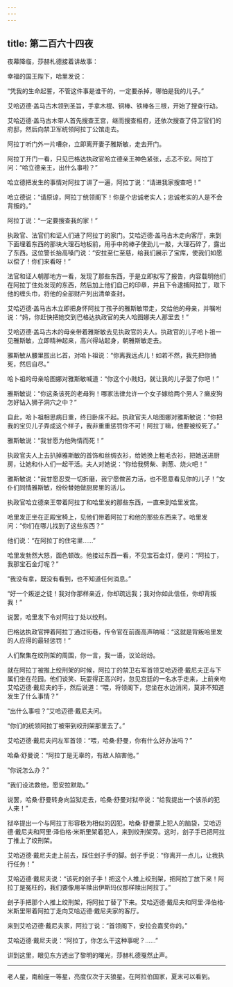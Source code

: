 ```yaml
---
---
---
```

title: 第二百六十四夜
---






夜幕降临，莎赫札德接着讲故事：





幸福的国王陛下，哈里发说：

“凭我的生命起誓，不管这件事是谁干的，一定要杀掉，哪怕是我的儿子。”

艾哈迈德·盖马古木领到圣旨，手拿木棍、铜棒、铁棒各三根，开始了搜查行动。

艾哈迈德·盖马古木带人首先搜查王宫，继而搜查相府，还依次搜查了侍卫官们的府邸，然后向禁卫军统领阿拉丁公馆走去。

阿拉丁听门外一片嘈杂，立即离开妻子雅斯敏，走去开门。

阿拉丁开门一看，只见巴格达执政官哈立德亲王神色紧张，忐忑不安。阿拉丁问：“哈立德亲王，出什么事啦？”

哈立德把发生的事情对阿拉丁讲了一遍，阿拉丁说：“请进我家搜查吧！”

哈立德说：“请原谅，阿拉丁统领阁下！你是个忠诚老实人；忠诚老实的人是不会背叛的。”

阿拉丁说：“一定要搜查我的家！”

执政官、法官们和证人们进了阿拉丁的家门。艾哈迈德·盖马古木走向客厅，来到下面埋着东西的那块大理石地板前，用手中的棒子使劲儿一敲，大理石碎了，露出了东西。这位警长抬高嗓门说：“安拉至仁至慈，给我们展示了宝库，使我们如愿以偿了！你们来看呀！”

法官和证人朝那地方一看，发现了那些东西，于是立即拟写了报告，内容载明他们在阿拉丁住处发现的东西，然后加上他们自己的印章，并且下令逮捕阿拉丁，取下他的缠头巾，将他的全部财产列出清单查封。

艾哈迈德·盖马古木立即把身怀阿拉丁孩子的雅斯敏带走，交给他的母亲，并嘱咐说：“妈，你赶快把她交到巴格达执政官的夫人哈图娜夫人那里去！”

艾哈迈德·盖马古木的母亲带着雅斯敏去见执政官的夫人。执政官的儿子哈卜祖一见雅斯敏，立即精神起来，高兴得站起身，朝雅斯敏走去。

雅斯敏从腰里拔出匕首，对哈卜祖说：“你离我远点儿！如若不然，我先把你捅死，然后自尽。”

哈卜祖的母亲哈图娜对雅斯敏喊道：“你这个小贱妇，就让我的儿子娶了你吧！”

雅斯敏说：“你这条该死的老母狗！哪家法律允许一个女子嫁给两个男人？癞皮狗怎好钻入狮子洞穴之中？”

自此，哈卜祖相思病日重，终日卧床不起。执政官夫人哈图娜对雅斯敏说：“你把我的宝贝儿子弄成这个样子，我非重重惩罚你不可！阿拉丁嘛，他要被绞死了。”

雅斯敏说：“我甘愿为他殉情而死！”

执政官夫人上去扒掉雅斯敏的首饰和丝绸衣衫，给她换上粗毛衣衫，把她送进厨房，让她和仆人们一起干活。夫人对她说：“你给我劈柴、剥葱、烧火吧！”

雅斯敏说：“我甘愿忍受一切折磨，我宁愿做苦力活，也不愿意看见你的儿子！”女仆们同情雅斯敏，纷纷替她做厨房里的活儿。

执政官哈立德亲王带着阿拉丁和哈里发的那些东西，一直来到哈里发宫。

哈里发正坐在正殿宝椅上，见他们带着阿拉丁和他的那些东西来了。哈里发问：“你们在哪儿找到了这些东西？”

他们说：“在阿拉丁的住宅里……”

哈里发勃然大怒，面色顿改。他接过东西一看，不见宝石金灯，便问：“阿拉丁，我那宝石金灯呢？”

“我没有拿，既没有看到，也不知道任何消息。”

“好一个叛逆之徒！我对你那样亲近，你却疏远我；我对你如此信任，你却背叛我！”

说罢，哈里发下令对阿拉丁处以绞刑。

巴格达执政官押着阿拉丁通过街巷，传令官在前面高声呐喊：“这就是背叛哈里发的人应得的最轻惩罚！”

人们聚集在绞刑架的周围，你一言，我一语，议论纷纷。

就在阿拉丁被推上绞刑架的时候，阿拉丁的禁卫右军首领艾哈迈德·戴尼夫正与下属们坐在花园。他们谈笑、玩耍得正高兴时，忽见宫廷的一名水手走来，上前亲吻艾哈迈德·戴尼夫的手，然后说道：“喂，将领阁下，您坐在水边消闲，莫非不知道发生了什么事情？”

“出什么事啦？”艾哈迈德·戴尼夫问。

“你们的统领阿拉丁被带到绞刑架那里去了。”

艾哈迈德·戴尼夫问左军首领：“喂，哈桑·舒曼，你有什么好办法吗？”

哈桑·舒曼说：“阿拉丁是无辜的，有敌人陷害他。”

“你说怎么办？”

“我们设法救他，愿安拉默助。”

说罢，哈桑·舒曼转身向监狱走去，哈桑·舒曼对狱卒说：“给我提出一个该杀的犯人来！”

狱卒提出一个与阿拉丁形容极为相似的囚犯，哈桑·舒曼蒙上犯人的脑袋，艾哈迈德·戴尼夫和阿里·泽伯格·米斯里架着犯人，来到绞刑架旁。这时，刽子手已把阿拉丁推上了绞刑架。

艾哈迈德·戴尼夫走上前去，踩住刽子手的脚。刽子手说：“你离开一点儿，让我执行任务！”

艾哈迈德·戴尼夫说：“该死的刽子手！把这个人推上绞刑架，把阿拉丁放下来！阿拉丁是冤枉的，我们要像用羊赎出伊斯玛仪那样赎出阿拉丁。”

刽子手把那个人推上绞刑架，将阿拉丁替了下来。艾哈迈德·戴尼夫和阿里·泽伯格·米斯里带着阿拉丁走向艾哈迈德·戴尼夫家的客厅。

来到艾哈迈德·戴尼夫家，阿拉丁说：“首领阁下，安拉会嘉奖你的。”

艾哈迈德·戴尼夫说：“阿拉丁，你怎么干这种事呢？……”





讲到这里，眼见东方透出了黎明的曙光，莎赫札德戛然止声。



***





老人星，南船座一等星，亮度仅次于天狼星。在阿拉伯国家，夏末可以看到。​​​